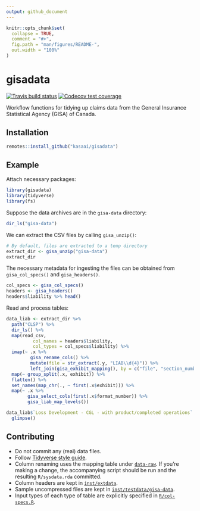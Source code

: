 ```yaml
---
output: github_document
---
```


<!-- README.md is generated from README.Rmd. Please edit that file -->

```r
knitr::opts_chunk$set(
  collapse = TRUE,
  comment = "#>",
  fig.path = "man/figures/README-",
  out.width = "100%"
)
```

# gisadata

<!-- badges: start -->
[![Travis build status](https://travis-ci.org/kasaai/gisadata.svg?branch=master)](https://travis-ci.org/kasaai/gisadata)
[![Codecov test coverage](https://codecov.io/gh/kasaai/gisadata/branch/master/graph/badge.svg)](https://codecov.io/gh/kasaai/gisadata?branch=master)
<!-- badges: end -->

Workflow functions for tidying up claims data from the General Insurance Statistical
Agency (GISA) of Canada.

## Installation

```r
remotes::install_github("kasaai/gisadata")
```

## Example

Attach necessary packages:

```r
library(gisadata)
library(tidyverse)
library(fs)
```

Suppose the data archives are in the `gisa-data` directory:

```r
dir_ls("gisa-data")
```

We can extract the CSV files by calling `gisa_unzip()`:

```r
# By default, files are extracted to a temp directory
extract_dir <- gisa_unzip("gisa-data")
extract_dir
```

The necessary metadata for ingesting the files can be obtained from `gisa_col_specs()`
and `gisa_headers()`.

```r
col_specs <- gisa_col_specs()
headers <- gisa_headers()
headers$liability %>% head()
```

Read and process tables:

```r
data_liab <- extract_dir %>%
  path("CLSP") %>%
  dir_ls() %>%
  map(read_csv,
          col_names = headers$liability,
          col_types = col_specs$liability) %>%
  imap(~ .x %>%
         gisa_rename_cols() %>%
         mutate(file = str_extract(.y, "LIAB\\d{4}")) %>%
         left_join(gisa_exhibit_mapping(), by = c("file", "section_number"))) %>%
  map(~ group_split(.x, exhibit)) %>%
  flatten() %>%
  set_names(map_chr(., ~ first(.x$exhibit))) %>%
  map(~ .x %>% 
        gisa_select_cols(first(.x$format_number)) %>% 
        gisa_liab_map_levels())

data_liab$`Loss Development - CGL - with product/completed operations` %>% 
  glimpse()
```

## Contributing

- Do not commit any (real) data files.
- Follow [Tidyverse style guide](https://style.tidyverse.org/).
- Column renaming uses the mapping table under [`data-raw`](https://github.com/kasaai/gisadata/tree/master/data-raw). 
If you're making a change, the accompanying script should be run and the 
resulting `R/sysdata.rda` committed.
- Column headers are kept in [`inst/extdata`](https://github.com/kasaai/gisadata/tree/master/inst/extdata).
- Sample uncompressed files are kept in [`inst/testdata/gisa-data`](https://github.com/kasaai/gisadata/tree/master/inst/testdata/gisa-data).
- Input types of each type of table are explicitly specified in [`R/col-specs.R`](https://github.com/kasaai/gisadata/blob/master/R/col-specs.R).
